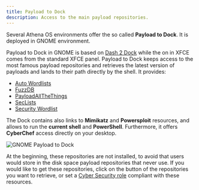 ```yaml
---
title: Payload to Dock
description: Access to the main payload repositories.
---
```


Several Athena OS environments offer the so called **Payload to Dock**. It is deployed in GNOME environment.

Payload to Dock in GNOME is based on [Dash 2 Dock](https://github.com/micheleg/dash-to-dock) while the on in XFCE comes from the standard XFCE panel. Payload to Dock keeps access to the most famous payload repositories and retrieves the latest version of payloads and lands to their path directly by the shell. It provides:
* [Auto Wordlists](https://github.com/carlospolop/Auto_Wordlists)
* [FuzzDB](https://github.com/fuzzdb-project/fuzzdb)
* [PayloadAllTheThings](https://github.com/swisskyrepo/PayloadsAllTheThings)
* [SecLists](https://github.com/danielmiessler/SecLists)
* [Security Wordlist](https://github.com/DragonJAR/Security-Wordlist)

The Dock contains also links to **Mimikatz** and **Powersploit** resources, and allows to run the **current shell** and **PowerShell**. Furthermore, it offers **CyberChef** access directly on your desktop.

![GNOME Payload to Dock](@assets/images/payload-dock.png)

At the beginning, these repositories are not installed, to avoid that users would store in the disk space payload repositories that never use. If you would like to get these repositories, click on the button of the repositories you want to retrieve, or set a [Cyber Security role](/en/resources/athena-welcome/#cyber-security-roles) compliant with these resources.

<ImageComponent />